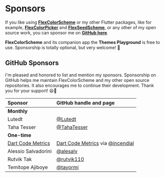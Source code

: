 # Sponsors

If you like using [**FlexColorScheme**](https://pub.dev/packages/flex_color_scheme) or my other Flutter packages, like for example, [**FlexColorPicker**](https://pub.dev/packages/flex_color_picker) and [**FlexSeedScheme**](https://pub.dev/packages/flex_seed_scheme), or any other of my open source work, you can sponsor me on [**GitHub here**](https://github.com/sponsors/rydmike).

**FlexColorScheme** and its companion app the **Themes Playground** is free to use. Sponsorship is totally optional, but very welcome! 💙

## GitHub Sponsors

I'm pleased and honored to list and mention my sponsors. Sponsorship on GitHub helps me maintain FlexColorScheme and my other open source repositories. It also encourages me to continue their development. Thank you for your support! 😃🙏


| **Sponsor**                           | **GitHub handle and page**                                                           |
|:--------------------------------------|:-------------------------------------------------------------------------------------|
| **Monthly**                           |                                                                                      |
| Lutedt                                | [@Lutedt](https://github.com/Lutedt)                                                 |
| Taha Tesser                           | [@TahaTesser](https://github.com/TahaTesser)                                         |
| **One-time**                          |                                                                                      |
| [Dart Code Metrics](https://dcm.dev/) | [Dart Code Metrics](https://dcm.dev/) via [@incendial](https://github.com/incendial) |
| Alessio Salvadorini                   | [@alesalv](https://github.com/alesalv)                                               |
| Rutvik Tak                            | [@rutvik110](https://github.com/rutvik110)                                           |
| Temitope Ajiboye                      | [@tayormi](https://github.com/tayormi)                                               |
